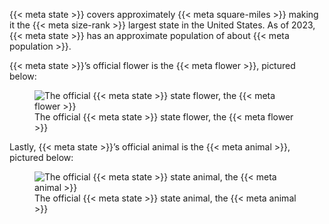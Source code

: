 {{< meta state >}} covers approximately {{< meta square-miles >}} making it the {{< meta size-rank >}} largest state in the United States. As of 2023, {{< meta state >}} has an approximate population of about {{< meta population >}}.

{{< meta state >}}'s official flower is the {{< meta flower >}}, pictured below:

![The official {{< meta state >}} state flower, the {{< meta flower >}}](/images/{{< meta state-abbr >}}/flower.png)

Lastly, {{< meta state >}}'s official animal is the {{< meta animal >}}, pictured below:

![The official {{< meta state >}} state animal, the {{< meta animal >}}](/images/{{< meta state-abbr >}}/animal.png)


